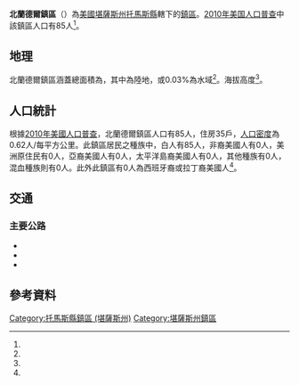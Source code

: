 {{noteTA
|G1=USState
}}
{{Infobox settlement
|official_name = 北蘭德爾鎮區
|native_name = North Randall Township
|settlement_type = 鎮區
|pushpin_map=USA Kansas
|coordinates_display = inline,title
|coordinates_region = US-KS
|subdivision_type = [[世界政區索引|國家]]
|subdivision_name = [[美国|美国]]
|subdivision_type1 = [[美國行政區劃|州]]
|subdivision_name1 = [[堪薩斯州|堪薩斯州]]
|subdivision_type2 = [[堪薩斯州行政區劃|縣]]
|subdivision_name2 = [[托馬斯縣_(堪薩斯州)|托馬斯縣]]
|area_total_km2 = 137.92
|area_land_km2 = 137.88
|area_water_km2 = 0.04
|area_total_sq_mi =
|area_land_sq_mi =
|area_water_sq_mi =
|area_water_percent = 0.03
|population_as_of = [[2010年美国人口普查|2010]]
|population_footnotes = <ref name="Census 2010">{{cite web| url=http://factfinder2.census.gov| title=Race, Hispanic or Latino, Age, and Housing Occupancy: 2010 Census Redistricting Data, North Randall Township, Thomas County, Kansas| publisher=U.S. Census Bureau, American FactFinder 2| accessdate=2016-12-04| archive-date=2013-09-11| archive-url=https://web.archive.org/web/20130911234518/http://factfinder2.census.gov/| dead-url=no}}</ref>
|population_total = 85
|population_density_km2 = auto
|elevation_footnotes = <ref name="gnis"/>
|elevation_m = 936
|elevation_ft = 
|latd = 39
|latm = 19
|lats = 44
|latNS = N
|longd = 100
|longm = 52
|longs = 48
|longEW = W
|postal_code_type =
|postal_code = 
|blank_name = [[聯邦資料處理標準|FIPS代碼]]
|blank_info = 20-51300
|blank1_name = [[地名信息系统|GNIS編號]] 
|blank1_info = 484332<ref name="gnis">{{cite web |url= {{Gnis3|484332}} |title= North Randall Township, Thomas County, Kansas|work= [[Geographic_Names_Information_System|Geographic Names Information System]]|publisher= [[United_States_Geological_Survey|United States Geological Survey]] |accessdate= 2016-12-04 }}</ref>
|website = 
|footnotes = 
}}

'''北蘭德爾鎮區'''（{{lang-en|'''North Randall Township'''}}）為[[美國|美國]][[堪薩斯州|堪薩斯州]][[托馬斯縣_(堪薩斯州)|托馬斯縣]]轄下的[[行政鎮區|鎮區]]。[[2010年美国人口普查|2010年美国人口普查]]中該鎮區人口有85人<ref name="Census 2010"/>。

==地理==
北蘭德爾鎮區涵蓋總面積為{{convert|137.92|km2|sqmi}}，其中{{convert|137.88|km2|sqmi}}為陸地，{{convert|0.04|km2|sqmi}}或0.03%為水域<ref name="Census 2010"/>。海拔高度{{convert|936|m|ft}}<ref name="gnis"/>。

==人口統計==
根據[[2010年美國人口普查|2010年美國人口普查]]，北蘭德爾鎮區人口有85人，住房35戶，[[人口密度|人口密度]]為0.62人/每平方公里。此鎮區居民之種族中，白人有85人，非裔美國人有0人，美洲原住民有0人，亞裔美國人有0人，太平洋島裔美國人有0人，其他種族有0人，混血種族則有0人。此外此鎮區有0人為西班牙裔或拉丁裔美國人<ref name="Census 2010"/>。

==交通==
===主要公路===
*{{Jct|country=USA|I|70}}
*{{Jct|country=USA|US|24}}
*{{Jct|country=USA|US|83}}

==參考資料==
{{reflist}}

{{托馬斯縣 (堪薩斯州)}}

{{DEFAULTSORT: North Randall}}
[[Category:托馬斯縣鎮區_(堪薩斯州)|Category:托馬斯縣鎮區 (堪薩斯州)]]
[[Category:堪薩斯州鎮區|Category:堪薩斯州鎮區]]